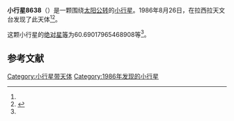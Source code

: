 {{Infobox planet
| bgcolour = #FFFFC0
| name = 8638
| symbol = 
| image = 
| caption = 
| discovery = yes
| discovery_ref = 
| discoverer = {{link-en|亨利·德波鸿诺|Henri Debehogne}}
| discovery_site = [[拉西拉天文台|拉西拉天文台]] 
| discovered = 1986年8月26日
| designations = yes
| mp_name = 
| named_after = 
| alt_names = 1986 QY/ 1988 BH1
| mp_category = [[主带小行星|主带小行星]]
| orbit_ref = <ref name="a">[http://ssd.jpl.nasa.gov/sbdb.cgi?sstr=8638 8638] {{Wayback|url=http://ssd.jpl.nasa.gov/sbdb.cgi?sstr=8638 |date=20210719102822 }}，小行星數據庫瀏覽器（JPL Small-Body Database Browser）－[[美国国家航空航天局|美国国家航空航天局]]喷气推进实验室</ref>
| epoch = 2456400.5 (2013年4月18日更新)
| aphelion = {{convert|3.137545424847227|AU|km|3|abbr=on|lk=out}}
| perihelion = {{convert|2.33748116453635|AU|km|3|abbr=on}}
| semimajor = {{convert|2.737513294691788|AU|km|3|abbr=on}}
| eccentricity = 0.146129749
| period = 1654.370519 [[日|日]]<br />4.53[[儒略年|儒略年]]
| avg_speed = 
| inclination = 5.066331797070721
| asc_node = 14.07594594420651
| mean_anomaly = 
| arg_peri = 60.69017965468908
| satellites = 
| physical_characteristics = yes
| dimensions = 
| mass = 
| density = 
| surface_grav = 
| escape_velocity = 
| sidereal_day = 
| axial_tilt = 
| pole_ecliptic_lat = 
| pole_ecliptic_lon = 
| albedo = 
| temperatures= 
| temp_name1 = 
| mean_temp_1 = 
| max_temp_1 = 
| temp_name2 = 
| max_temp_2 = 
| spectral_type = 
| abs_magnitude = 60.69017965468908
}}

'''小行星8638'''（{{lang-en|8638}}）是一颗围绕[[太阳|太阳]][[公转|公转]]的[[小行星|小行星]]。1986年8月26日，{{link-en|亨利·德波鸿诺|Henri Debehogne}}在拉西拉天文台发现了此天体<ref name="a" /><ref>{{cite news|title=小行星列表|url=http://cfa-www.harvard.edu/iau/lists/NumberedMPs.txt|accessdate=2013-07-08|newspaper=哈佛大学|archive-date=2008-05-17|archive-url=https://web.archive.org/web/20080517010638/http://cfa-www.harvard.edu/iau/lists/NumberedMPs.txt|dead-url=no}}</ref>。

这颗小行星的[[绝对星等|绝对星等]]为60.69017965468908等<ref name="a" />。

==参考文献==
{{reflist}}
{{Minor Planet Number|[[小行星8637|小行星8637]]|[[小行星8639|小行星8639]]}}

{{小天体}}

[[Category:小行星带天体|Category:小行星带天体]]
[[Category:1986年发现的小行星|Category:1986年发现的小行星]]

{{asteroid-stub}}
